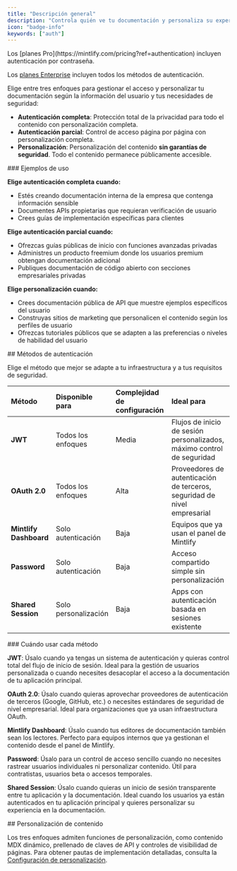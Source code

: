 ```yaml
---
title: "Descripción general"
description: "Controla quién ve tu documentación y personaliza su experiencia"
icon: "badge-info"
keywords: ["auth"]
---
```


<Info>
  Los [planes Pro](https://mintlify.com/pricing?ref=authentication) incluyen autenticación por contraseña.

  Los [planes Enterprise](https://mintlify.com/pricing?ref=authentication) incluyen todos los métodos de autenticación.
</Info>

Elige entre tres enfoques para gestionar el acceso y personalizar tu documentación según la información del usuario y tus necesidades de seguridad:

* **Autenticación completa**: Protección total de la privacidad para todo el contenido con personalización completa.
* **Autenticación parcial**: Control de acceso página por página con personalización completa.
* **Personalización**: Personalización del contenido **sin garantías de seguridad**. Todo el contenido permanece públicamente accesible.

<div id="use-case-examples">
  ### Ejemplos de uso
</div>

**Elige autenticación completa cuando:**

* Estés creando documentación interna de la empresa que contenga información sensible
* Documentes APIs propietarias que requieran verificación de usuario
* Crees guías de implementación específicas para clientes

**Elige autenticación parcial cuando:**

* Ofrezcas guías públicas de inicio con funciones avanzadas privadas
* Administres un producto freemium donde los usuarios premium obtengan documentación adicional
* Publiques documentación de código abierto con secciones empresariales privadas

**Elige personalización cuando:**

* Crees documentación pública de API que muestre ejemplos específicos del usuario
* Construyas sitios de marketing que personalicen el contenido según los perfiles de usuario
* Ofrezcas tutoriales públicos que se adapten a las preferencias o niveles de habilidad del usuario

<div id="handshake-methods">
  ## Métodos de autenticación
</div>

Elige el método que mejor se adapte a tu infraestructura y a tus requisitos de seguridad.

| Método | Disponible para | Complejidad de configuración | Ideal para |
|:-------|:----------------|:-----------------------------|:-----------|
| **JWT** | Todos los enfoques | Media | Flujos de inicio de sesión personalizados, máximo control de seguridad |
| **OAuth 2.0** | Todos los enfoques | Alta | Proveedores de autenticación de terceros, seguridad de nivel empresarial |
| **Mintlify Dashboard** | Solo autenticación | Baja | Equipos que ya usan el panel de Mintlify |
| **Password** | Solo autenticación | Baja | Acceso compartido simple sin personalización |
| **Shared Session** | Solo personalización | Baja | Apps con autenticación basada en sesiones existente |

<div id="when-to-use-each-method">
  ### Cuándo usar cada método
</div>

**JWT**: Úsalo cuando ya tengas un sistema de autenticación y quieras control total del flujo de inicio de sesión. Ideal para la gestión de usuarios personalizada o cuando necesites desacoplar el acceso a la documentación de tu aplicación principal.

**OAuth 2.0**: Úsalo cuando quieras aprovechar proveedores de autenticación de terceros (Google, GitHub, etc.) o necesites estándares de seguridad de nivel empresarial. Ideal para organizaciones que ya usan infraestructura OAuth.

**Mintlify Dashboard**: Úsalo cuando tus editores de documentación también sean los lectores. Perfecto para equipos internos que ya gestionan el contenido desde el panel de Mintlify.

**Password**: Úsalo para un control de acceso sencillo cuando no necesites rastrear usuarios individuales ni personalizar contenido. Útil para contratistas, usuarios beta o accesos temporales.

**Shared Session**: Úsalo cuando quieras un inicio de sesión transparente entre tu aplicación y la documentación. Ideal cuando los usuarios ya están autenticados en tu aplicación principal y quieres personalizar su experiencia en la documentación.

<div id="content-customization">
  ## Personalización de contenido
</div>

Los tres enfoques admiten funciones de personalización, como contenido MDX dinámico, prellenado de claves de API y controles de visibilidad de páginas. Para obtener pautas de implementación detalladas, consulta la [Configuración de personalización](/es/authentication-personalization/personalization-setup).
